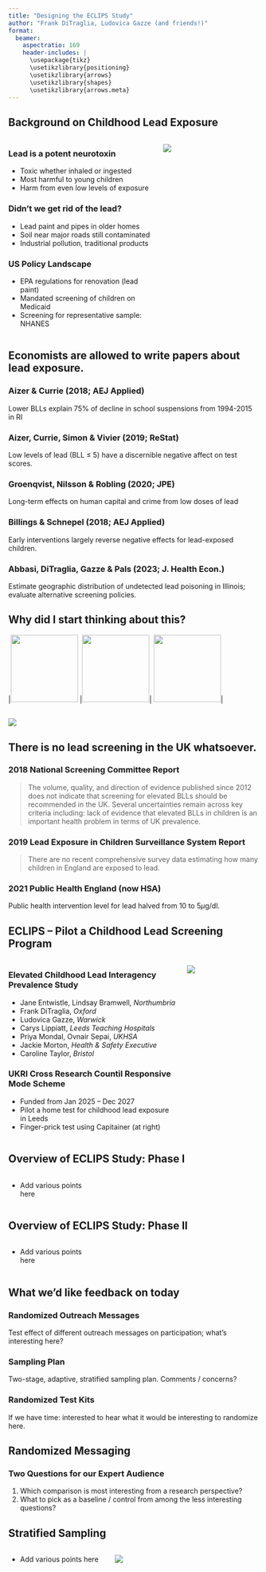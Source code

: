 ```yaml
---
title: "Designing the ECLIPS Study"
author: "Frank DiTraglia, Ludovica Gazze (and friends!)"
format: 
  beamer:
    aspectratio: 169
    header-includes: |
      \usepackage{tikz}
      \usetikzlibrary{positioning}
      \usetikzlibrary{arrows}
      \usetikzlibrary{shapes}
      \usetikzlibrary{arrows.meta}
---
```



## Background on Childhood Lead Exposure 

:::: {.columns}

::: {.column width="60%"}

### Lead is a potent neurotoxin
- Toxic whether inhaled or ingested
- Most harmful to young children 
- Harm from even low levels of exposure 

### Didn't we get rid of the lead?
- Lead paint and pipes in older homes
- Soil near major roads still contaminated 
- Industrial pollution, traditional products

### US Policy Landscape
- EPA regulations for renovation (lead paint)
- Mandated screening of children on Medicaid 
- Screening for representative sample: NHANES 

:::

::: {.column width="40%"}
![](../img/tweet-whitehouse.png)
:::

::::

## Economists are allowed to write papers about lead exposure. 

### Aizer & Currie (2018; AEJ Applied)
Lower BLLs explain 75% of decline in school suspensions from 1994-2015 in RI

### Aizer, Currie, Simon & Vivier (2019; ReStat)
Low levels of lead (BLL $\leq$ 5) have a discernible negative affect on test scores.

### Groenqvist, Nilsson & Robling (2020; JPE)
Long-term effects on human capital and crime from low doses of lead

### Billings & Schnepel (2018; AEJ Applied)
Early interventions largely reverse negative effects for lead-exposed children.

### Abbasi, DiTraglia, Gazze & Pals (2023; J. Health Econ.)
Estimate geographic distribution of undetected lead poisoning in Illinois; evaluate alternative screening policies.

## Why did I start thinking about this?

|![](../img/guardian2022.png){width=135px} |![](../img/guardian2021.png){width=135px}| ![](../img/guardian2020.png){width=135px}|


##

![](../img/UK-vs-US-housing-age.png)

## There is no lead screening in the UK whatsoever. 

### 2018 National Screening Committee Report

>The volume, quality, and direction of evidence published since 2012 does not indicate that screening for elevated BLLs should be recommended in the UK. Several uncertainties remain across key criteria including: lack of evidence that elevated BLLs in children is an important health problem in terms of UK prevalence.


### 2019 Lead Exposure in Children Surveillance System Report

> There are no recent comprehensive survey data estimating how many children in England are exposed to lead.

### 2021 Public Health England (now HSA)
Public health intervention level for lead halved from 10 to 5$\mu$g/dl.

## ECLIPS -- Pilot a Childhood Lead Screening Program 

:::: {.columns}

::: {.column width="70%"}

### Elevated Childhood Lead Interagency Prevalence Study
- Jane Entwistle, Lindsay Bramwell, *Northumbria*
- Frank DiTraglia, *Oxford*
- Ludovica Gazze, *Warwick*
- Carys Lippiatt, *Leeds Teaching Hospitals*
- Priya Mondal, Ovnair Sepai, *UKHSA*
- Jackie Morton, *Health & Safety Executive*
- Caroline Taylor, *Bristol*

### UKRI Cross Research Countil Responsive Mode Scheme

- Funded from Jan 2025 -- Dec 2027
- Pilot a home test for childhood lead exposure in Leeds
- Finger-prick test using Capitainer (at right)


:::

::: {.column width="30%"}
![](../img/capitainer.jpeg)
:::

::::


## Overview of ECLIPS Study: Phase I

:::: {.columns}

::: {.column width="35%"}

- Add various points here 

:::

::: {.column width="65%"}
  \begin{tikzpicture}[scale=0.5]
  \node (households) [draw,align=center] {All Leeds Residential Addresses \\ $\approx 373,000$};
  \node (letters) [draw, below of=households, node distance=2cm,align=center] {Send 200,000 Letters};  
  \node (ineligible) [draw, dashed, below left of=letters, align=center, node distance = 2.5cm] {$\approx180,000$ \\ Ineligible};  
  \node (eligible) [draw, below right of=letters, align=center, node distance = 2.5cm] {$\approx 20,000$ \\ Eligible};  
  \node (respond) [draw, below right of=eligible, align=center, node distance=2.5cm] {$\approx 2000$ \\ Baseline Surveys};  
  \node (nonrespond) [draw, dashed, below left of=eligible, align=center, node distance=2.5cm] {No Response \\ $\approx 18,000$};  

  \draw[->] (households) -- (letters) node[midway, right]{Randomly Sample Addresses};
  \draw[->, dashed] (letters) -- (ineligible);
  \draw[->] (letters) -- (eligible) node[midway, right]{$10\%$ with Young Children};
  \draw[->] (eligible) -- (respond) node[midway, right]{$10\%$ Response };
  \draw[->, dashed] (eligible) -- (nonrespond);
\end{tikzpicture}

:::

::::

## Overview of ECLIPS Study: Phase II

:::: {.columns}

::: {.column width="35%"}

- Add various points here 

:::

::: {.column width="65%"}

\begin{tikzpicture}[scale=0.4]
   \node (kits) [draw, align = center]{Send 500 Blood Test Kits \\ and Midline Surveys};
   \node (pack) [draw, below right of=kits, align = center, node distance = 2.5cm]{Control\\ 250 Kits};
   \node(nopack)[draw, below left of =kits, align = center, node distance = 2.5cm]{Treatment \\ 250 Kits};
   \draw[->] (kits) -- (pack) node[midway, right]{Randomize Kits};
   \draw[->] (kits) -- (nopack);
   \node (blood) [draw, below left of=pack,align = center, node distance = 2.5cm]{$\approx 70$ Returned Kits \\ \& Midline Surveys};
   \node (nobloodnopack) [draw, dashed, below left of=nopack, node distance = 2.5cm, align = center]{No \\ Response};
   \node (nobloodpack) [draw, dashed, below right of=pack, node distance = 2.5cm, align = center]{No \\ Response};
   \draw[->] (nopack) -- (blood); 
   \draw[->] (pack) -- (blood) node[midway, right]{14\% Response};
   \node (experience) [draw, below of=blood, align = center, node distance = 1.5cm]{Send 200 Experience Surveys};
   \draw[->, dashed] (nopack) -- (nobloodnopack); 
   \draw[->, dashed] (pack) -- (nobloodpack);
   \draw[->, dashed] (nobloodnopack) -- (experience);
   \draw[->, dashed] (nobloodpack) -- (experience);
   \draw[->] (blood) -- (experience);
\end{tikzpicture}


:::

::::

## What we'd like feedback on today

### Randomized Outreach Messages
Test effect of different outreach messages on participation; what's interesting here?

 
### Sampling Plan
Two-stage, adaptive, stratified sampling plan. Comments / concerns?

### Randomized Test Kits
If we have time: interested to hear what it would be interesting to randomize here.


## Randomized Messaging

### Two Questions for our Expert Audience

1. Which comparison is most interesting from a research perspective?
2. What to pick as a baseline / control from among the less interesting questions? 

## Stratified Sampling

:::: {.columns}

::: {.column width="40%"}

- Add various points here 

:::

::: {.column width="60%"}

![](../img/eligible_households.png)

:::

::::




